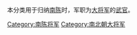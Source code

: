 本分类用于归纳[[南陈|南陈]]时，军职为[[大將軍_(中國)|大将军]]的[[武官|武官]]。

[[Category:南陈将军|Category:南陈将军]]
[[Category:南北朝大将军|Category:南北朝大将军]]